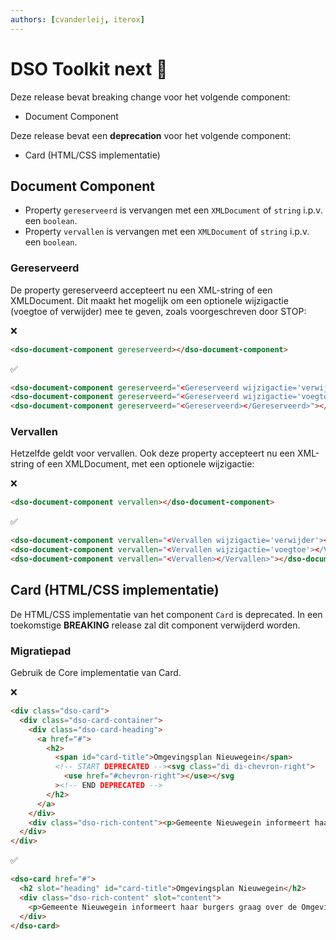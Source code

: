 ```yaml
---
authors: [cvanderleij, iterox]
---
```


# DSO Toolkit next 🍟

Deze release bevat breaking change voor het volgende component:

- Document Component

Deze release bevat een **deprecation** voor het volgende component:

- Card (HTML/CSS implementatie)

<!-- truncate -->

## Document Component

- Property `gereserveerd` is vervangen met een `XMLDocument` of `string` i.p.v. een `boolean`.
- Property `vervallen` is vervangen met een `XMLDocument` of `string` i.p.v. een `boolean`.

### Gereserveerd

De property gereserveerd accepteert nu een XML-string of een XMLDocument. Dit maakt het mogelijk om een optionele
wijzigactie (voegtoe of verwijder) mee te geven, zoals voorgeschreven door STOP:

❌

```html
<dso-document-component gereserveerd></dso-document-component>
```

✅

```html
<dso-document-component gereserveerd="<Gereserveerd wijzigactie='verwijder'></Gereserveerd>"></dso-document-component>
<dso-document-component gereserveerd="<Gereserveerd wijzigactie='voegtoe'></Gereserveerd>"></dso-document-component>
<dso-document-component gereserveerd="<Gereserveerd></Gereserveerd>"></dso-document-component>
```

### Vervallen

Hetzelfde geldt voor vervallen. Ook deze property accepteert nu een XML-string of een XMLDocument, met een optionele wijzigactie:

❌

```html
<dso-document-component vervallen></dso-document-component>
```

✅

```html
<dso-document-component vervallen="<Vervallen wijzigactie='verwijder'></Vervallen>"></dso-document-component>
<dso-document-component vervallen="<Vervallen wijzigactie='voegtoe'></Vervallen>"></dso-document-component>
<dso-document-component vervallen="<Vervallen></Vervallen>"></dso-document-component>
```

## Card (HTML/CSS implementatie)

De HTML/CSS implementatie van het component `Card` is deprecated. In een toekomstige **BREAKING** release zal dit
component verwijderd worden.

### Migratiepad

Gebruik de Core implementatie van Card.

❌

```html
<div class="dso-card">
  <div class="dso-card-container">
    <div class="dso-card-heading">
      <a href="#">
        <h2>
          <span id="card-title">Omgevingsplan Nieuwegein</span>
          <!-- START DEPRECATED --><svg class="di di-chevron-right">
            <use href="#chevron-right"></use></svg
          ><!-- END DEPRECATED -->
        </h2>
      </a>
    </div>
    <div class="dso-rich-content"><p>Gemeente Nieuwegein informeert haar burgers graag over de Omgevingswet.</p></div>
  </div>
</div>
```

✅

```html
<dso-card href="#">
  <h2 slot="heading" id="card-title">Omgevingsplan Nieuwegein</h2>
  <div class="dso-rich-content" slot="content">
    <p>Gemeente Nieuwegein informeert haar burgers graag over de Omgevingswet.</p>
  </div>
</dso-card>
```
